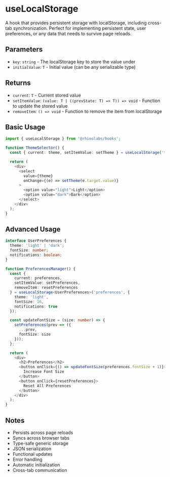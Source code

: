 # useLocalStorage

A hook that provides persistent storage with localStorage, including cross-tab synchronization. Perfect for implementing persistent state, user preferences, or any data that needs to survive page reloads.

## Parameters

- `key`: `string` - The localStorage key to store the value under
- `initialValue`: `T` - Initial value (can be any serializable type)

## Returns

- `current`: `T` - Current stored value
- `setItemValue`: `(value: T | ((prevState: T) => T)) => void` - Function to update the stored value
- `removeItem`: `() => void` - Function to remove the item from localStorage

## Basic Usage

```typescript
import { useLocalStorage } from '@rhinolabs/hooks';

function ThemeSelector() {
  const { current: theme, setItemValue: setTheme } = useLocalStorage('theme', 'light');

  return (
    <div>
      <select
        value={theme}
        onChange={(e) => setTheme(e.target.value)}
      >
        <option value="light">Light</option>
        <option value="dark">Dark</option>
      </select>
    </div>
  );
}
```

## Advanced Usage

```typescript
interface UserPreferences {
  theme: 'light' | 'dark';
  fontSize: number;
  notifications: boolean;
}

function PreferencesManager() {
  const { 
    current: preferences, 
    setItemValue: setPreferences,
    removeItem: resetPreferences 
  } = useLocalStorage<UserPreferences>('preferences', {
    theme: 'light',
    fontSize: 16,
    notifications: true
  });

  const updateFontSize = (size: number) => {
    setPreferences(prev => ({
      ...prev,
      fontSize: size
    }));
  };

  return (
    <div>
      <h2>Preferences</h2>
      <button onClick={() => updateFontSize(preferences.fontSize + 1)}>
        Increase Font Size
      </button>
      <button onClick={resetPreferences}>
        Reset All Preferences
      </button>
    </div>
  );
}
```

## Notes

- Persists across page reloads
- Syncs across browser tabs
- Type-safe generic storage
- JSON serialization
- Functional updates
- Error handling
- Automatic initialization
- Cross-tab communication
